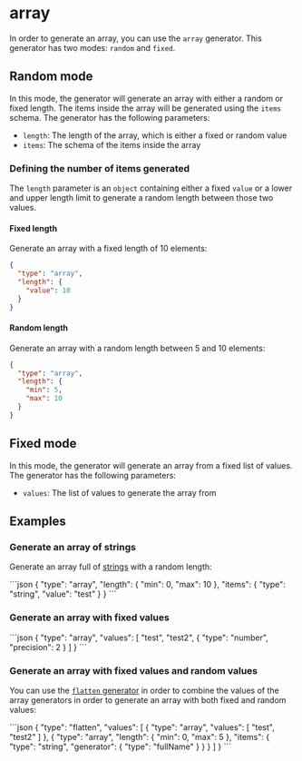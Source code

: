 
# array

In order to generate an array, you can use the `array` generator.
This generator has two modes: `random` and `fixed`.

## Random mode

In this mode, the generator will generate an array with either a random or fixed length.
The items inside the array will be generated using the `items` schema.
The generator has the following parameters:

- `length`: The length of the array, which is either a fixed or random value
- `items`: The schema of the items inside the array

### Defining the number of items generated

The `length` parameter is an `object` containing either a fixed `value`
or a lower and upper length limit to generate a random length between those two values.

#### Fixed length

Generate an array with a fixed length of 10 elements:

```json
{
  "type": "array",
  "length": {
    "value": 10
  }
}
```

#### Random length

Generate an array with a random length between 5 and 10 elements:

```json
{
  "type": "array",
  "length": {
    "min": 5,
    "max": 10
  }
}
```

## Fixed mode

In this mode, the generator will generate an array from a fixed list of values.
The generator has the following parameters:

- `values`: The list of values to generate the array from

## Examples

### Generate an array of strings

Generate an array full of [strings](string.mdx) with a random length:

<RunCode>
```json
{
  "type": "array",
  "length": {
    "min": 0,
    "max": 10
  },
  "items": {
    "type": "string",
    "value": "test"
  }
}
```
</RunCode>

### Generate an array with fixed values

<RunCode>
```json
{
  "type": "array",
  "values": [
    "test",
    "test2",
    {
      "type": "number",
      "precision": 2
    }
  ]
}
```
</RunCode>

### Generate an array with fixed values and random values

You can use the [`flatten` generator](./flatten.mdx) in order to
combine the values of the array generators in order to generate an array with both
fixed and random values:

<RunCode>
```json
{
  "type": "flatten",
  "values": [
    {
      "type": "array",
      "values": [
        "test",
        "test2"
      ]
    },
    {
      "type": "array",
      "length": {
        "min": 0,
        "max": 5
      },
      "items": {
        "type": "string",
        "generator": {
          "type": "fullName"
        }
      }
    }
  ]
}
```
</RunCode>
